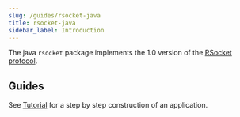 ```yaml
---
slug: /guides/rsocket-java
title: rsocket-java
sidebar_label: Introduction
---
```


The java `rsocket` package implements the 1.0 version of the [RSocket protocol](/about/protocol).

## Guides

See [Tutorial](/guides/rsocket-java/tutorial) for a step by step construction of an application.
